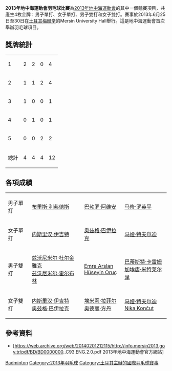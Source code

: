 {{noteTA|G1=Badminton}}
'''2013年地中海運動會羽毛球比賽'''為[[2013年地中海運動會|2013年地中海運動會]]的其中一個競賽項目，共產生4枚金牌：男子單打、女子單打、男子雙打和女子雙打。賽事於2013年6月25日至30日在[[土耳其|土耳其]][[梅爾辛|梅爾辛]]的Mersin University Hall舉行。這是地中海運動會首次舉辦羽毛球項目。

== 獎牌統計 ==
{| {{RankedMedalTable|class=wikitable sortable}}
|-style="background:#ccf;"
|1||align=left|{{TUR}}||2||2||0||4
|-
|2||align=left|{{FRA}}||1||1||2||4
|-
|3||align=left|{{CRO}}||1||0||0||1
|-
|4||align=left|{{ESP}}||0||1||0||1
|-
|5||align=left|{{SLO}}||0||0||2||2
|- class="sortbottom"
!colspan=2| 總計 || 4 || 4 || 4 || 12
|}
<small>{{legend|#ccccff|主辦國家|border=solid 1px #AAAAAA}}</small>

==各項成績==
{| {{MedalistTable|type=項目|columns=1|labelwidth=100px|style=font-size:small;}}
|-
|男子單打
|{{flagicon|FRA}} [[布里斯·利弗德斯|布里斯·利弗德斯]]
|{{flagicon|ESP}} [[巴勃罗·阿维安|巴勃罗·阿维安]]
|{{flagicon|FRA}} [[马修·罗英平|马修·罗英平]]
|-
|女子單打
|{{flagicon|TUR}} [[内斯里汉·伊吉特|内斯里汉·伊吉特]]
|{{flagicon|TUR}} [[奥兹格·巴伊拉克|奥兹格·巴伊拉克]]
|{{flagicon|SLO}} [[马娅·特夫尔迪|马娅·特夫尔迪]]
|-
|男子雙打
|{{flagicon|CRO}} [[兹沃尼米尔·杜尔金雅克|兹沃尼米尔·杜尔金雅克]]<br/>{{flagicon|CRO}} [[兹沃尼米尔·霍尔布林|兹沃尼米尔·霍尔布林]]
|{{flagicon|TUR}} [[Emre_Arslan|Emre Arslan]]<br/>{{flagicon|TUR}} [[Hüseyin_Oruç|Hüseyin Oruç]]
|{{flagicon|FRA}} [[巴蒂斯特·卡雷姆|巴蒂斯特·卡雷姆]]<br/>{{flagicon|FRA}} [[加埃唐·米特莱尔泽|加埃唐·米特莱尔泽]]
|-
|女子雙打
|{{flagicon|TUR}} [[内斯里汉·伊吉特|内斯里汉·伊吉特]]<br/>{{flagicon|TUR}} [[奥兹格·巴伊拉克|奥兹格·巴伊拉克]]
|{{flagicon|FRA}} [[埃米莉·拉菲尔|埃米莉·拉菲尔]]<br/>{{flagicon|FRA}} [[奥德丽·方丹|奥德丽·方丹]]
|{{flagicon|SLO}} [[马娅·特夫尔迪|马娅·特夫尔迪]]<br/>{{flagicon|SLO}} [[Nika_Končut|Nika Končut]]
|}

== 參考資料 ==
* [https://web.archive.org/web/20140201212115/http://info.mersin2013.gov.tr/pdf/BD/BD0000000..C93.ENG.2.0.pdf 2013年地中海運動會官方網站] {{en}}

[[Category:2013年地中海運動會比賽項目|Badminton]]
[[Category:2013年羽毛球|Category:2013年羽毛球]]
[[Category:土耳其主辦的國際羽毛球賽事|Category:土耳其主辦的國際羽毛球賽事]]